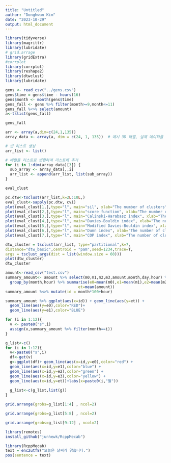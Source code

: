 ---
title: "Untitled"
author: "Donghwan Kim"
date: "2023-10-29"
output: html_document
---

```{r message=FALSE}
library(tidyverse)
library(magrittr)
library(lubridate)
# grid.arrage
library(gridExtra)
#corrplot
library(corrplot)
library(reshape2)
library(dtwclust)
library(lubridate)
```

```{r message=FALSE}
gens <- read_csv("../gens.csv")
gens$time = gens$time - hours(16)
gens$month <- month(gens$time)
gens_fall <- gens %>% filter(month>=9,month<=11)
gens_fall %<>% select(amount)
a<-tslist(gens_fall)
```

```{r}
gens_fall
```


```{r}
arr <- array(a,dim=c(24,1,135))
array_data <- array(a, dim = c(24, 1, 135))  # 예시 3D 배열, 실제 데이터를 사용

# 빈 리스트 생성
arr_list <- list()

# 배열을 리스트로 변환하여 리스트에 추가
for (i in 1:dim(array_data)[3]) {
  sub_array <- array_data[,,i]
  arr_list <- append(arr_list, list(sub_array))
}

```

```{r}
eval_clust
```

```{r}
pc.dtw<-tsclust(arr_list,k=2L:10L,)
eval_clust<-sapply(pc.dtw, cvi)
plot(eval_clust[1,],type="l", main="sil", xlab="The number of clusters", ylab="maximize")
plot(eval_clust[2,],type="l", main="score function", xlab="The number of clusters", ylab="maximize")
plot(eval_clust[3,],type="l", main="Calinski-Harabasz index", xlab="The number of clusters", ylab="maximize")
plot(eval_clust[4,],type="l", main="Davies-Bouldin index", xlab="The number of clusters", ylab="minimize")
plot(eval_clust[5,],type="l", main="Modified Davies-Bouldin index", xlab="The number of clusters", ylab="minimize")
plot(eval_clust[6,],type="l", main="Dunn index", xlab="The number of clusters", ylab="maximize")
plot(eval_clust[7,],type="l", main="COP index", xlab="The number of clusters", ylab="minimize")
```


```{r}
dtw_cluster = tsclust(arr_list, type="partitional",k=7,
distance="dtw_basic",centroid = "pam",seed=1234,trace=T,
args = tsclust_args(dist = list(window.size = 60)))
plot(dtw_cluster)
dtw_cluster
```


```{r}
amount<-read_csv("test.csv")
summary_amount<- amount %>% select(m0,m1,m2,m3,amount,month,day,hour) %>% 
  group_by(month,hour) %>% summarise(e0=mean(m0),e1=mean(m1),e2=mean(m2),e3=mean(m3),
                                et=mean(amount))
summary_amount %<>% mutate(id = month*100+hour)
```
```{r}
summary_amount %>% ggplot(aes(x=id)) + geom_line(aes(y=et)) +
  geom_line(aes(y=e0),color="RED")+
  geom_line(aes(y=e1),color="BLUE")
```


```{r}
for (i in 1:12){
  v <- paste0("s",i)
  assign(v,summary_amount %>% filter(month==i))
}

```

```{r}
g_list<-c()
for (i in 1:12){
  v<-paste0("s",i)
  df<-get(v)
  g<-ggplot(df)+ geom_line(aes(x=id,y=e0),color="red") + 
  geom_line(aes(x=id,y=e1),color="blue") + 
  geom_line(aes(x=id,y=e2),color="green") + 
  geom_line(aes(x=id,y=e3),color="yellow") + 
  geom_line(aes(x=id,y=et))+labs(x=paste0(i,"월"))
  
  g_list<-c(g_list,list(g))
}
```


```{r}
grid.arrange(grobs=g_list[1:4] , ncol=2)
```

```{r}
grid.arrange(grobs=g_list[5:8] , ncol=2)
```

```{r}
grid.arrange(grobs=g_list[9:12] , ncol=2)
```

```{r}
library(remotes)
install_github("junhewk/RcppMecab")
```

```{r}
library(RcppMecab)
text = enc2utf8("오늘은 날씨가 맑습니다.")
pos(sentence = text)
```

